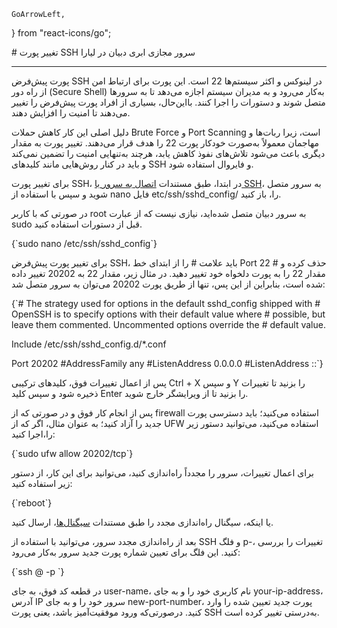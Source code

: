     GoArrowLeft,
} from "react-icons/go";


<Layout>
<Head>
<title>مستندات تغییر پورت SSH در سرور مجازی ابری Debian - لیارا</title>

<meta property="og:title" content="مستندات خدمات رایانش ابری لیارا" />
<meta property="og:description" content="مستندات مربوط به تغییر پورت SSH سرور مجازی VPS در لیارا"  />
<meta property="og:image" content="https://files.liara.ir/liara/logos/liara-poster.jpg" />
</Head>
# تغییر پورت SSH سرور مجازی ابری دبیان در لیارا

<hr className="mb-2" />

پورت پیش‌فرض SSH در لینوکس و اکثر سیستم‌ها <Important>22</Important> است. این پورت برای ارتباط امن از راه دور (Secure Shell) به‌کار می‌رود و به مدیران سیستم اجازه می‌دهد تا به سرورها متصل شوند و دستورات را اجرا کنند. بااین‌حال، بسیاری از افراد پورت پیش‌فرض را تغییر می‌دهند تا امنیت را افزایش دهند. 

<div className="h-2" />

دلیل اصلی این کار کاهش حملات Brute Force و Port Scanning است، زیرا ربات‌ها و مهاجمان معمولاً به‌صورت خودکار پورت <Important>22</Important> را هدف قرار می‌دهند. تغییر پورت به مقدار دیگری باعث می‌شود تلاش‌های نفوذ کاهش یابد، هرچند به‌تنهایی امنیت را تضمین نمی‌کند و باید در کنار روش‌هایی مانند کلیدهای SSH و فایروال استفاده شود.

<div className="h-2" />

برای تغییر پورت SSH، در ابتدا، طبق مستندات <a href="/iaas/Debian/how-tos/connect-to-server-using-ssh" className="text-[#2196f3]">اتصال به سرور با SSH</a>، به سرور متصل شوید و سپس با استفاده از <Important>nano</Important> فایل <Important>etc/ssh/sshd_config/</Important> را، باز کنید.

<div className="h-4" />
<Alert variant="error">
<p>
    در صورتی که با کاربر <Important>root</Important> به سرور دبیان متصل شده‌اید، نیازی نیست که از عبارت <Important>sudo</Important> قبل از دستورات استفاده کنید.
</p>
</Alert>
<div className="h-2" />
<div dir='ltr'>
    <Highlight className="bash">
        {`sudo nano /etc/ssh/sshd_config`}
    </Highlight>
</div>
<div className="h-2" />  

برای تغییر پورت پیش‌فرض SSH، باید علامت <Important>#</Important> را از ابتدای خط <Important>Port 22 #</Important> حذف کرده و مقدار <Important>22</Important> را به پورت دلخواه خود تغییر دهید. در مثال زیر، مقدار <Important>22</Important> به <Important>20202</Important> تغییر داده شده است، بنابراین از این پس، تنها از طریق پورت <Important>20202</Important> می‌توان به سرور متصل شد:

<div className="h-2" />
<div dir='ltr'>
    <Highlight className="config">
        {`# The strategy used for options in the default sshd_config shipped with
# OpenSSH is to specify options with their default value where
# possible, but leave them commented.  Uncommented options override the
# default value.

Include /etc/ssh/sshd_config.d/*.conf

Port 20202
#AddressFamily any
#ListenAddress 0.0.0.0
#ListenAddress ::`}
    </Highlight>
</div>
<div className="h-2" /> 
پس از اعمال تغییرات فوق، کلیدهای ترکیبی <Important>Ctrl + X</Important> و سپس <Important>Y</Important> را بزنید تا تغییرات ذخیره شود و سپس کلید <Important>Enter</Important> را بزنید تا از ویرایشگر خارج شوید.


پس از انجام کار فوق و در صورتی که از firewall استفاده می‌کنید؛ باید دسترسی پورت جدید را آزاد کنید؛ به عنوان مثال، اگر که از UFW استفاده می‌کنید، می‌توانید دستور زیر را،اجرا کنید:

<div className="h-2" />
<div dir='ltr'>
    <Highlight className="bash">
        {`sudo ufw allow 20202/tcp`}
    </Highlight>
</div>
<div className="h-2" />

برای اعمال تغییرات، سرور را مجدداً راه‌اندازی کنید، می‌توانید برای این کار، از دستور زیر استفاده کنید: 

<div className="h-2" />
<div dir='ltr'>
    <Highlight className="bash">
        {`reboot`}
    </Highlight>
</div>
<div className="h-2" />

یا اینکه، سیگنال راه‌اندازی مجدد را طبق مستندات <a href="/iaas/details/signals" className="text-[#2196f3]">سیگنال‌ها</a>، ارسال کنید.

<div className="h-2" />

بعد از راه‌اندازی مجدد سرور، می‌توانید با استفاده از SSH و فلگ <Important>p-</Important>، تغییرات را بررسی کنید. این فلگ برای تعیین شماره پورت جدید سرور به‌کار می‌رود:

<div className="h-2" />
<div dir='ltr'>
    <Highlight className="bash">
        {`ssh <user-name>@<your-ip-address> -p <new-port-number>`}
    </Highlight>
</div>
<div className="h-2" />

در قطعه کد فوق، به جای <Important>user-name</Important>، نام کاربری خود را و به جای <Important>your-ip-address</Important>، آدرس IP سرور خود را و به جای <Important>new-port-number</Important>، پورت جدید تعیین شده را وارد کنید.
درصورتی‌که ورود موفقیت‌آمیز باشد، یعنی پورت SSH به‌درستی تغییر کرده است.


</Layout>